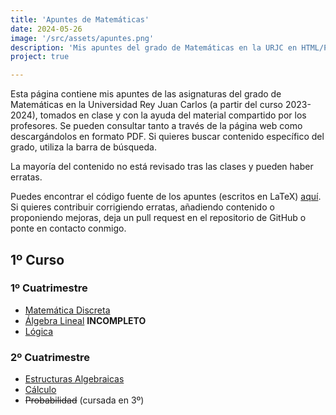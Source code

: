 ```yaml
---
title: 'Apuntes de Matemáticas'
date: 2024-05-26
image: '/src/assets/apuntes.png'
description: 'Mis apuntes del grado de Matemáticas en la URJC en HTML/PDF'
project: true

---
```



Esta página contiene mis apuntes de las asignaturas del grado de Matemáticas en la Universidad Rey Juan Carlos (a partir del curso 2023-2024), tomados en clase y con la ayuda del material compartido por los profesores. Se pueden consultar tanto a través de la página web como descargándolos en formato PDF. Si quieres buscar contenido específico del grado, utiliza la barra de búsqueda.

La mayoría del contenido no está revisado tras las clases y pueden haber erratas.

Puedes encontrar el código fuente de los apuntes (escritos en LaTeX) [aquí](https://github.com/DiegoRodriguezT/apuntesmat). Si quieres contribuir corrigiendo erratas, añadiendo contenido o proponiendo mejoras, deja un pull request en el repositorio de GitHub o ponte en contacto conmigo. 
 

## 1º Curso

### 1º Cuatrimestre

- [Matemática Discreta](/apuntes/md-2324)
- [Álgebra Lineal](/apuntes/al-2324) **INCOMPLETO**
- [Lógica](/apuntes/lg-2324)

### 2º Cuatrimestre
- [Estructuras Algebraicas](/apuntes/ea-2324/)
- [Cálculo](/apuntes/cal-2324/)
- ~~Probabilidad~~ (cursada en 3º)

